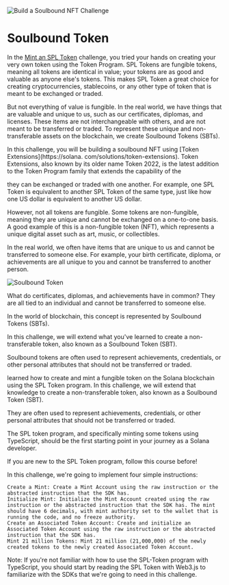 ![Build a Soulbound NFT Challenge](/graphics/challenge-banners/typescript-mint-an-spl-token.png)

# Soulbound Token

In the [Mint an SPL Token](/en/challenges/typescript-mint-an-spl-token) challenge, you tried your hands on creating
your very own token using the Token Program. SPL Tokens are fungible tokens, meaning all tokens are identical in value;
your tokens are as good and valuable as anyone else's tokens. This makes SPL Token a great choice for creating
cryptocurrencies, stablecoins, or any other type of token that is meant to be exchanged or traded.

But not everything of value is fungible. In the real world, we have things that are valuable and unique to us, such
as our certificates, diplomas, and licenses. These items are not interchangeable with others, and are not meant to be
transferred or traded. To represent these unique and non-transferable assets on the blockchain, we create Soulbound
Tokens (SBTs).

In this challenge, you will be building a soulbound NFT using [Token Extensions](https://solana.
com/solutions/token-extensions). Token Extensions, also known by its older name Token 2022, is the latest addition
to the Token Program family that extends the capability of the

they
can be exchanged or traded
with one another. For example, one SPL Token is equivalent to another SPL Token of the same type, just like how one
US dollar is equivalent to another US dollar.

However, not all tokens are fungible. Some tokens are non-fungible, meaning they are unique and cannot be exchanged on a one-to-one basis. A good example of this is a non-fungible token (NFT), which represents a unique digital asset such as art, music, or collectibles.

In the real world, we often have items that are unique to us and cannot be transferred to someone else. For example, your birth certificate, diploma, or achievements are all unique to you and cannot be transferred to another person.

![Soulbound Token](/graphics/soulbound-token.png)



What do certificates, diplomas, and achievements have in common? They are all tied to an individual and cannot be
transferred to someone else.




In the world of blockchain, this concept is represented by Soulbound Tokens (SBTs).



In this challenge, we will extend what you've learned to create a non-transferable token, also known as a Soulbound
Token (SBT).

Soulbound tokens are often used to represent achievements, credentials, or other personal attributes that should not be transferred or traded.



learned
how to
create and mint a
fungible token on the Solana blockchain using the SPL Token program. In this challenge, we will extend that
knowledge to create a non-transferable token, also known as a Soulbound Token (SBT).

They are often used to represent achievements, credentials, or other personal attributes that should not be transferred or traded.




The SPL token program, and specifically minting some tokens using TypeScript, should be the first starting point in your journey as a Solana developer.

If you are new to the SPL Token program, follow this course before!

In this challenge, we're going to implement four simple instructions:

    Create a Mint: Create a Mint Account using the raw instruction or the abstracted instruction that the SDK has.
    Initialize Mint: Initialize the Mint Account created using the raw instruction or the abstracted instruction that the SDK has. The mint should have 6 decimals, with mint authority set to the wallet that is running the code, and no freeze authority.
    Create an Associated Token Account: Create and initialize an Associated Token Account using the raw instruction or the abstracted instruction that the SDK has.
    Mint 21 million Tokens: Mint 21 million (21,000,000) of the newly created tokens to the newly created Associated Token Account.

Note: If you're not familiar with how to use the SPL-Token program with TypeScript, you should start by reading the SPL Token with Web3.js to familiarize with the SDKs that we're going to need in this challenge.